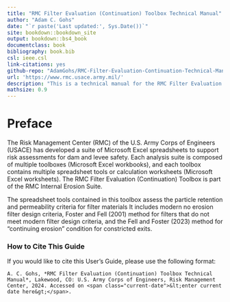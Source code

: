 ```yaml
--- 
title: "RMC Filter Evaluation (Continuation) Toolbox Technical Manual"
author: "Adam C. Gohs"
date: "`r paste('Last updated:', Sys.Date())`"
site: bookdown::bookdown_site
output: bookdown::bs4_book
documentclass: book
bibliography: book.bib
csl: ieee.csl
link-citations: yes
github-repo: "AdamGohs/RMC-Filter-Evaluation-Continuation-Technical-Manual"
url: 'https://www.rmc.usace.army.mil/'
description: "This is a technical manual for the RMC Filter Evaluation (Continuation) Toolbox."
mathsize: 0.9
---
```


# Preface {-}

The Risk Management Center (RMC) of the U.S. Army Corps of Engineers (USACE) has developed a suite of Microsoft Excel spreadsheets to support risk assessments for dam and levee safety. Each analysis suite is composed of multiple toolboxes (Microsoft Excel workbooks), and each toolbox contains multiple spreadsheet tools or calculation worksheets (Microsoft Excel worksheets). The RMC Filter Evaluation (Continuation) Toolbox is part of the RMC Internal Erosion Suite.

The spreadsheet tools contained in this toolbox assess the particle retention and permeability criteria for filter materials It includes modern no erosion filter design criteria, Foster and Fell (2001) method for filters that do not meet modern filter design criteria, and the Fell and Foster (2023) method for "continuing erosion" condition for constricted exits.

### How to Cite This Guide {-}

If you would like to cite this User's Guide, please use the following format:

```block
A. C. Gohs, *RMC Filter Evaluation (Continuation) Toolbox Technical Manual*, Lakewood, CO: U.S. Army Corps of Engineers, Risk Management Center, 2024. Accessed on <span class="current-date">&lt;enter current date here&gt;</span>.
```
